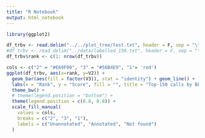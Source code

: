 ```yaml
---
title: "R Notebook"
output: html_notebook
---
```


```r
library(ggplot2)
```

```r
df_trbv <- read.delim("../../plot_tree/test.txt", header = F, sep = "\t")
#df_trbv <- read.delim("../data/labelled_150.txt", header = F, sep = "\t")
df_trbv$rank <- c(1: nrow(df_trbv))

cols <- c("2" = "#E69F00", "3" = "#56B4E9", "1"= 'red')
ggplot(df_trbv, aes(x=rank, y=V2)) + 
  geom_bar(aes(fill = factor(V3)), stat = "identity") + geom_line() +
  labs(x = "Rank", y = "Score", fill = "", title = "Top-150 calls by BLASTn, TRBV") +
  theme_bw() +
  # theme(legend.position = "bottom") +
  theme(legend.position = c(0.8, 0.8)) +
  scale_fill_manual(
    values = cols,
    breaks = c("2", "3", "1"),
    labels = c("Unannotated", "Annotated", "Not found")
  )
```